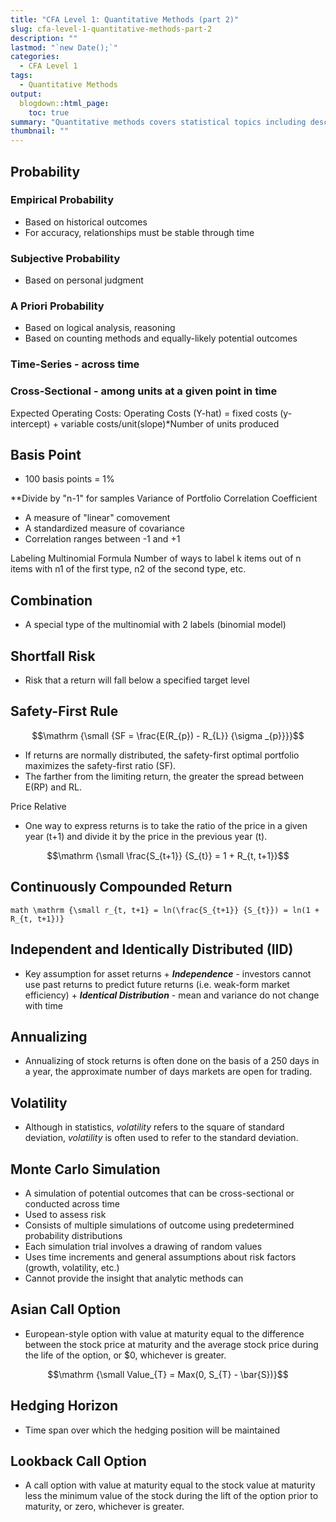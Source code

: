---
title: "CFA Level 1: Quantitative Methods (part 2)"
slug: cfa-level-1-quantitative-methods-part-2
description: ""
lastmod: "`new Date();`"
categories:
  - CFA Level 1
tags:
  - Quantitative Methods
output:
  blogdown::html_page:
    toc: true
summary: "Quantitative methods covers statistical topics including descriptive statistics, hypothesis testing, and more."
thumbnail: ""
---

## Probability

### Empirical Probability

- Based on historical outcomes
- For accuracy, relationships must be stable through time

### Subjective Probability

- Based on personal judgment

### A Priori Probability

- Based on logical analysis, reasoning
- Based on counting methods and equally-likely potential outcomes

### Time-Series - across time

### Cross-Sectional - among units at a given point in time

Expected Operating Costs: Operating Costs (Y-hat) = fixed costs (y-intercept) + variable costs/unit(slope)\*Number of units produced

## Basis Point

- 100 basis points = 1%

\*\*Divide by "n-1" for samples
Variance of Portfolio
Correlation Coefficient

- A measure of "linear" comovement
- A standardized measure of covariance
- Correlation ranges between -1 and +1

Labeling
Multinomial Formula
Number of ways to label k items out of n items with n1 of the first type, n2 of the second type, etc.

## Combination

- A special type of the multinomial with 2 labels (binomial model)

## Shortfall Risk

- Risk that a return will fall below a specified target level

## Safety-First Rule

```math
\mathrm {\small {SF = \frac{E(R_{p}) - R_{L}} {\sigma _{p}}}}
```

- If returns are normally distributed, the safety-first optimal portfolio maximizes the safety-first ratio (SF).
- The farther from the limiting return, the greater the spread between E(RP) and RL.

Price Relative

- One way to express returns is to take the ratio of the price in a given year (t+1) and divide it by the price in the previous year (t).

```math
\mathrm {\small \frac{S_{t+1}} {S_{t}} = 1 + R_{t, t+1}}
```

## Continuously Compounded Return

`math \mathrm {\small r_{t, t+1} = ln(\frac{S_{t+1}} {S_{t}}) = ln(1 + R_{t, t+1})}`

## Independent and Identically Distributed (IID)

- Key assumption for asset returns + **_Independence_** - investors cannot use past returns to predict future returns (i.e. weak-form market efficiency) + **_Identical Distribution_** - mean and variance do not change with time

## Annualizing

- Annualizing of stock returns is often done on the basis of a 250 days in a year, the approximate number of days markets are open for trading.

## Volatility

- Although in statistics, _volatility_ refers to the square of standard deviation, _volatility_ is often used to refer to the standard deviation.

## Monte Carlo Simulation

- A simulation of potential outcomes that can be cross-sectional or conducted across time
- Used to assess risk
- Consists of multiple simulations of outcome using predetermined probability distributions
- Each simulation trial involves a drawing of random values
- Uses time increments and general assumptions about risk factors (growth, volatility, etc.)
- Cannot provide the insight that analytic methods can

## Asian Call Option

- European-style option with value at maturity equal to the difference between the stock price at maturity and the average stock price during the life of the option, or $0, whichever is greater.

```math
\mathrm {\small Value_{T} = Max(0, S_{T} - \bar{S})}
```

## Hedging Horizon

- Time span over which the hedging position will be maintained

## Lookback Call Option

- A call option with value at maturity equal to the stock value at maturity less the minimum value of the stock during the lift of the option prior to maturity, or zero, whichever is greater.
